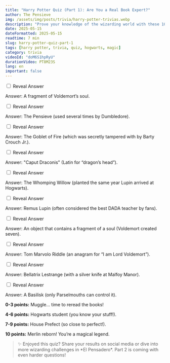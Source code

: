 ```yaml
---
title: "Harry Potter Quiz (Part 1): Are You a Real Book Expert?"
author: The Pensieve
img: /assets/img/posts/trivia/harry-potter-trivias.webp
description: "Prove your knowledge of the wizarding world with these 10 tricky questions. Can you spot all the hidden secrets of Hogwarts?"
date: 2025-05-15
dateFormatted: 2025-05-15
readtime: 7 min
slug: harry-potter-quiz-part-1
tags: [harry potter, trivia, quiz, hogwarts, magic]
category: trivia
videoId: "doM6S1hpRyU"
durationVideo: PT8M23S
lang: en
important: false
---
```



<Article>

<Section title="🧠 What’s inside Harry’s scar, besides Voldemort’s mark?">
  <input type="checkbox" id="question1" class="hidden peer" />
  <label for="question1" class="inline-block mt-2 bg-[#328952] hover:bg-[#928952] text-white px-4 py-2 rounded cursor-pointer transition-colors peer-checked:hidden">
    Reveal Answer
  </label>
  <div class="max-h-0 overflow-hidden peer-checked:max-h-96 peer-checked:py-2 transition-all duration-300">
    <p><span class="font-semibold text-[#928952] text-2xl">Answer:</span> A fragment of Voldemort’s soul.</p>
  </div>
</Section>

<Section title="🧠 What magical object lets you view memories?">
  <input type="checkbox" id="question2" class="hidden peer" />
  <label for="question2" class="inline-block mt-2 bg-[#328952] hover:bg-[#928952] text-white px-4 py-2 rounded cursor-pointer transition-colors peer-checked:hidden">
    Reveal Answer
  </label>
  <div class="max-h-0 overflow-hidden peer-checked:max-h-96 peer-checked:py-2 transition-all duration-300">
    <p><span class="font-semibold text-[#928952] text-2xl">Answer:</span> The Pensieve (used several times by Dumbledore).</p>
  </div>
</Section>

<Section title="🧠 What object selects the Triwizard Tournament champions?">
  <input type="checkbox" id="question3" class="hidden peer" />
  <label for="question3" class="inline-block mt-2 bg-[#328952] hover:bg-[#928952] text-white px-4 py-2 rounded cursor-pointer transition-colors peer-checked:hidden">
    Reveal Answer
  </label>
  <div class="max-h-0 overflow-hidden peer-checked:max-h-96 peer-checked:py-2 transition-all duration-300">
    <p><span class="font-semibold text-[#928952] text-2xl">Answer:</span> The Goblet of Fire (which was secretly tampered with by Barty Crouch Jr.).</p>
  </div>
</Section>

<Section title="🧠 What’s the password to Gryffindor’s common room in first year?">
  <input type="checkbox" id="question4" class="hidden peer" />
  <label for="question4" class="inline-block mt-2 bg-[#328952] hover:bg-[#928952] text-white px-4 py-2 rounded cursor-pointer transition-colors peer-checked:hidden">
    Reveal Answer
  </label>
  <div class="max-h-0 overflow-hidden peer-checked:max-h-96 peer-checked:py-2 transition-all duration-300">
    <p><span class="font-semibold text-[#928952] text-2xl">Answer:</span> "Caput Draconis" (Latin for “dragon’s head”).</p>
  </div>
</Section>

<Section title="🧠 What’s the name of the tree that attacks people at Hogwarts?">
  <input type="checkbox" id="question5" class="hidden peer" />
  <label for="question5" class="inline-block mt-2 bg-[#328952] hover:bg-[#928952] text-white px-4 py-2 rounded cursor-pointer transition-colors peer-checked:hidden">
    Reveal Answer
  </label>
  <div class="max-h-0 overflow-hidden peer-checked:max-h-96 peer-checked:py-2 transition-all duration-300">
    <p><span class="font-semibold text-[#928952] text-2xl">Answer:</span> The Whomping Willow (planted the same year Lupin arrived at Hogwarts).</p>
  </div>
</Section>

<Section title="🧠 Who teaches Defense Against the Dark Arts in Year 3?">
  <input type="checkbox" id="question6" class="hidden peer" />
  <label for="question6" class="inline-block mt-2 bg-[#328952] hover:bg-[#928952] text-white px-4 py-2 rounded cursor-pointer transition-colors peer-checked:hidden">
    Reveal Answer
  </label>
  <div class="max-h-0 overflow-hidden peer-checked:max-h-96 peer-checked:py-2 transition-all duration-300">
    <p><span class="font-semibold text-[#928952] text-2xl">Answer:</span> Remus Lupin (often considered the best DADA teacher by fans).</p>
  </div>
</Section>

<Section title="🧠 What is a Horcrux?">
  <input type="checkbox" id="question7" class="hidden peer" />
  <label for="question7" class="inline-block mt-2 bg-[#328952] hover:bg-[#928952] text-white px-4 py-2 rounded cursor-pointer transition-colors peer-checked:hidden">
    Reveal Answer
  </label>
  <div class="max-h-0 overflow-hidden peer-checked:max-h-96 peer-checked:py-2 transition-all duration-300">
    <p><span class="font-semibold text-[#928952] text-2xl">Answer:</span> An object that contains a fragment of a soul (Voldemort created seven).</p>
  </div>
</Section>

<Section title="🧠 What is Voldemort’s real name?">
  <input type="checkbox" id="question8" class="hidden peer" />
  <label for="question8" class="inline-block mt-2 bg-[#328952] hover:bg-[#928952] text-white px-4 py-2 rounded cursor-pointer transition-colors peer-checked:hidden">
    Reveal Answer
  </label>
  <div class="max-h-0 overflow-hidden peer-checked:max-h-96 peer-checked:py-2 transition-all duration-300">
    <p><span class="font-semibold text-[#928952] text-2xl">Answer:</span> Tom Marvolo Riddle (an anagram for “I am Lord Voldemort”).</p>
  </div>
</Section>

<Section title="🧠 Who kills Dobby?">
  <input type="checkbox" id="question9" class="hidden peer" />
  <label for="question9" class="inline-block mt-2 bg-[#328952] hover:bg-[#928952] text-white px-4 py-2 rounded cursor-pointer transition-colors peer-checked:hidden">
    Reveal Answer
  </label>
  <div class="max-h-0 overflow-hidden peer-checked:max-h-96 peer-checked:py-2 transition-all duration-300">
    <p><span class="font-semibold text-[#928952] text-2xl">Answer:</span> Bellatrix Lestrange (with a silver knife at Malfoy Manor).</p>
  </div>
</Section>

<Section title="🧠 What creature guards the entrance to the Chamber of Secrets?">
  <input type="checkbox" id="question10" class="hidden peer" />
  <label for="question10" class="inline-block mt-2 bg-[#328952] hover:bg-[#928952] text-white px-4 py-2 rounded cursor-pointer transition-colors peer-checked:hidden">
    Reveal Answer
  </label>
  <div class="max-h-0 overflow-hidden peer-checked:max-h-96 peer-checked:py-2 transition-all duration-300">
    <p><span class="font-semibold text-[#928952] text-2xl">Answer:</span> A Basilisk (only Parselmouths can control it).</p>
  </div>
</Section>

<Section title="📊 Quiz Results: How Much of a Wizard Are You?">
  <p><strong>0-3 points:</strong> Muggle… time to reread the books!</p>
  <p><strong>4-6 points:</strong> Hogwarts student (you know your stuff!).</p>
  <p><strong>7-9 points:</strong> House Prefect (so close to perfect!).</p>
  <p><strong>10 points:</strong> Merlin reborn! You’re a magical legend.</p>

  <blockquote class="mt-4">✨ Enjoyed this quiz? Share your results on social media or dive into more wizarding challenges in *El Pensadero*. Part 2 is coming with even harder questions!</blockquote>
</Section>

</Article>
